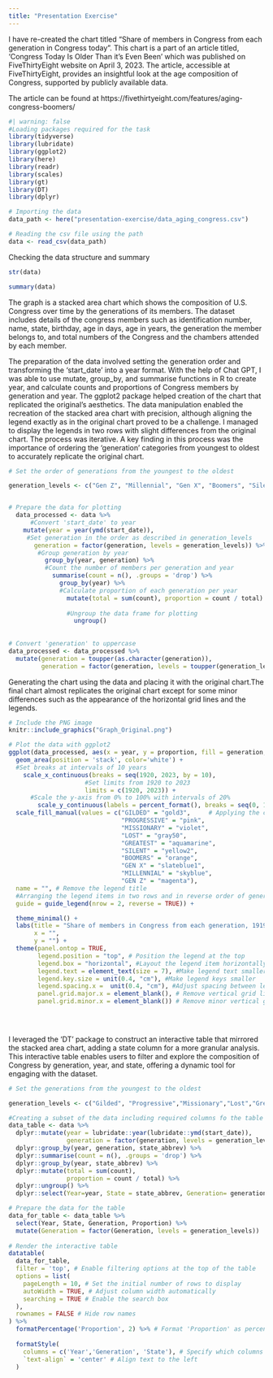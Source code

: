 ---
title: "Presentation Exercise"
---

I have re-created the chart titled "Share of members in Congress from each generation in Congress today". This chart is a part of an article titled, 'Congress Today Is Older Than it's Even Been' which was published on FiveThirtyEight website on April 3, 2023. The article, accessible at FiveThirtyEight, provides an insightful look at the age composition of Congress, supported by publicly available data.

The article can be found at https://fivethirtyeight.com/features/aging-congress-boomers/

```{r }
#| warning: false
#Loading packages required for the task
library(tidyverse)
library(lubridate)
library(ggplot2)
library(here)
library(readr)
library(scales)
library(gt)
library(DT)
library(dplyr)
```


```{r}
# Importing the data
data_path <- here("presentation-exercise/data_aging_congress.csv")

# Reading the csv file using the path
data <- read_csv(data_path)

```
Checking the data structure and summary
```{r}
str(data)

summary(data)
```

The graph is a stacked area chart which shows the composition of U.S. Congress  over time by the generations of its  members. The dataset includes details of the congress members such as identification number, name, state, birthday, age in days, age in years, the generation the member belongs to, and total numbers of the Congress and the chambers attended by each member. 

The preparation of the data involved setting the generation order and transforming the 'start_date' into a year format. With the help of Chat GPT, I was able to use mutate, group_by, and summarise functions in R to create year, and calculate counts and proportions of Congress members by generation and year. The ggplot2 package helped creation of the chart that replicated the original's aesthetics. The data manipulation enabled the recreation of the stacked area chart with precision, although aligning the legend exactly as in the original chart proved to be a challenge. I managed to display the legends in two rows with slight differences from the original chart. The process was iterative. A key finding in this process was the importance of ordering the 'generation' categories from youngest to oldest to accurately replicate the original chart.

```{r}
# Set the order of generations from the youngest to the oldest

generation_levels <- c("Gen Z", "Millennial", "Gen X", "Boomers", "Silent", "Greatest", "Lost", "Missionary", "Progressive", "Gilded")


# Prepare the data for plotting
  data_processed <- data %>%
      #Convert 'start_date' to year
    mutate(year = year(ymd(start_date)), 
     #Set generation in the order as described in generation_levels
       generation = factor(generation, levels = generation_levels)) %>% 
        #Group generation by year
          group_by(year, generation) %>%
          #Count the number of members per generation and year       
            summarise(count = n(), .groups = 'drop') %>%
              group_by(year) %>%
              #Calculate proportion of each generation per year           
                mutate(total = sum(count), proportion = count / total) %>%
                  
                #Ungroup the data frame for plotting              
                  ungroup()
   
  
# Convert 'generation' to uppercase
data_processed <- data_processed %>%
  mutate(generation = toupper(as.character(generation)),
         generation = factor(generation, levels = toupper(generation_levels)))


```

Generating the chart using the data and placing it with the original chart.The final chart almost replicates the original chart except for some minor differences such as the appearance of the horizontal grid lines and the legends. 

```{r out.width="50%", fig.show='hold', warning=FALSE}
# Include the PNG image
knitr::include_graphics("Graph_Original.png")

# Plot the data with ggplot2
ggplot(data_processed, aes(x = year, y = proportion, fill = generation, group = generation)) +
  geom_area(position = 'stack', color='white') +
  #Set breaks at intervals of 10 years
    scale_x_continuous(breaks = seq(1920, 2023, by = 10),
                     #Set limits from 1920 to 2023
                     limits = c(1920, 2023)) +        
      #Scale the y-axis from 0% to 100% with intervals of 20%    
        scale_y_continuous(labels = percent_format(), breaks = seq(0, 1, by = 0.2), limits = c(0, 1)) +
  scale_fill_manual(values = c("GILDED" = "gold3",     # Applying the closest color to each generation
                               "PROGRESSIVE" = "pink",
                               "MISSIONARY" = "violet",
                               "LOST" = "gray50",
                               "GREATEST" = "aquamarine",
                               "SILENT" = "yellow2",
                               "BOOMERS" = "orange",
                               "GEN X" = "slateblue1",
                               "MILLENNIAL" = "skyblue",
                               "GEN Z" = "magenta"),
  name = "", # Remove the legend title
  #Arranging the legend items in two rows and in reverse order of generation_level
  guide = guide_legend(nrow = 2, reverse = TRUE)) + 

  theme_minimal() +
  labs(title = "Share of members in Congress from each generation, 1919 to 2023",
       x = "",
       y = "") +
  theme(panel.ontop = TRUE,
        legend.position = "top", # Position the legend at the top
        legend.box = "horizontal", #Layout the legend item horizontally
        legend.text = element_text(size = 7), #Make legend text smaller
        legend.key.size = unit(0.4, "cm"), #Make legend keys smaller
        legend.spacing.x =  unit(0.4, "cm"), #Adjust spacing between legend items
        panel.grid.major.x = element_blank(), # Remove vertical grid lines
        panel.grid.minor.x = element_blank()) # Remove minor vertical grid lines
       

        
```

I leveraged the 'DT' package to construct an interactive table that mirrored the stacked area chart, adding a state column for a more granular analysis. This interactive table enables users to filter and explore the composition of Congress by generation, year, and state, offering a dynamic tool for engaging with the dataset. 


```{r}
# Set the generations from the youngest to the oldest 

generation_levels <- c("Gilded", "Progressive","Missionary","Lost","Greatest","Silent","Boomers","Gen X","Millennial","Gen Z")

#Creating a subset of the data including required columns fo the table
data_table <- data %>%
  dplyr::mutate(year = lubridate::year(lubridate::ymd(start_date)),
                generation = factor(generation, levels = generation_levels)) %>%
  dplyr::group_by(year, generation, state_abbrev) %>%
  dplyr::summarise(count = n(), .groups = 'drop') %>%
  dplyr::group_by(year, state_abbrev) %>%
  dplyr::mutate(total = sum(count),
                proportion = count / total) %>%
  dplyr::ungroup() %>%
  dplyr::select(Year=year, State = state_abbrev, Generation= generation, count, total, Proportion=proportion)

```



```{r}

# Prepare the data for the table
data_for_table <- data_table %>%
  select(Year, State, Generation, Proportion) %>%
  mutate(Generation = factor(Generation, levels = generation_levels))
  
# Render the interactive table 
datatable(
  data_for_table,
  filter = 'top', # Enable filtering options at the top of the table
  options = list(
    pageLength = 10, # Set the initial number of rows to display
    autoWidth = TRUE, # Adjust column width automatically
    searching = TRUE # Enable the search box
  ),
  rownames = FALSE # Hide row names
) %>% 
  formatPercentage('Proportion', 2) %>% # Format 'Proportion' as percentage with 2 decimals
  
  formatStyle(
    columns = c('Year','Generation', 'State'), # Specify which columns to style
    `text-align` = 'center' # Align text to the left
  )

```






